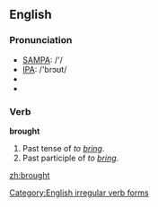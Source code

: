 ==English==

{{rank|however|enough|quite|230|brought|woman|want|home}}

=== Pronunciation ===
*[[w:SAMPA|SAMPA]]: /'/
*[[w:IPA|IPA]]: /'brɔʊt/
*{{audio|en-us-brought.ogg|Audio (US)}}
*{{audio|en-uk-brought.ogg|Audio (UK)}}

===Verb===
'''brought'''
#Past tense of ''to [[bring]]''.
#Past participle of ''to [[bring]]''.


[[Category:English irregular verb forms]]

[[zh:brought]]
